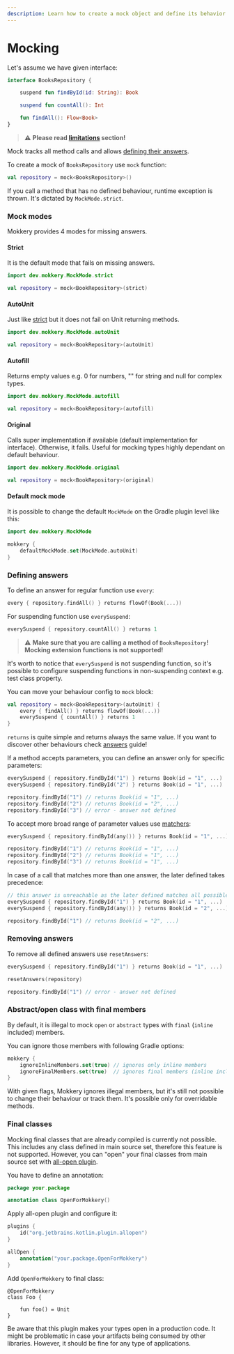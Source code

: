 ```yaml
---
description: Learn how to create a mock object and define its behavior effortlessly!
---
```

# Mocking

Let's assume we have given interface:

```kotlin
interface BooksRepository {

    suspend fun findById(id: String): Book

    suspend fun countAll(): Int

    fun findAll(): Flow<Book>
}
```
> :warning: **Please read [limitations](../Limitations) section!**

Mock tracks all method calls and allows [defining their answers](#defining-answers).

To create a mock of `BooksRepository` use `mock` function:

```kotlin
val repository = mock<BooksRepository>()
```
If you call a method that has no defined behaviour, runtime exception is thrown. It's dictated by `MockMode.strict`.
    
### Mock modes

Mokkery provides 4 modes for missing answers.

#### Strict

It is the default mode that fails on missing answers.

```kotlin
import dev.mokkery.MockMode.strict

val repository = mock<BookRepository>(strict)
```
#### AutoUnit

Just like [strict](#Strict) but it does not fail on Unit returning methods.

```kotlin
import dev.mokkery.MockMode.autoUnit

val repository = mock<BookRepository>(autoUnit)
```

#### Autofill

Returns empty values e.g. 0 for numbers, "" for string and null for complex types.
```kotlin
import dev.mokkery.MockMode.autofill

val repository = mock<BookRepository>(autofill)
```

#### Original

Calls super implementation if available (default implementation for interface). Otherwise, it fails.
Useful for mocking types highly dependant on default behaviour.
```kotlin
import dev.mokkery.MockMode.original

val repository = mock<BookRepository>(original)
```

#### Default mock mode

It is possible to change the default `MockMode` on the Gradle plugin level like this:

```kotlin
import dev.mokkery.MockMode

mokkery {
    defaultMockMode.set(MockMode.autoUnit)
}
```

### Defining answers

To define an answer for regular function use `every`:
```kotlin
every { repository.findAll() } returns flowOf(Book(...))
```
For suspending function use `everySuspend`:
```kotlin
everySuspend { repository.countAll() } returns 1
```
 > :warning: **Make sure that you are calling a method of `BooksRepository`! Mocking extension functions is not supported!**

It's worth to notice that `everySuspend` is not suspending function, so it's possible to configure suspending functions in non-suspending context e.g. test class property.

You can move your behaviour config to `mock` block:

```kotlin
val repository = mock<BookRepository>(autoUnit) {
    every { findAll() } returns flowOf(Book(...))
    everySuspend { countAll() } returns 1
}
```
`returns` is quite simple and returns always the same value. If you want to discover other behaviours check [answers](../Guides/Answers) guide!

If a method accepts parameters, you can define an answer only for specific parameters:
```kotlin
everySuspend { repository.findById("1") } returns Book(id = "1", ...)
everySuspend { repository.findById("2") } returns Book(id = "1", ...)

repository.findById("1") // returns Book(id = "1", ...)
repository.findById("2") // returns Book(id = "2", ...)
repository.findById("3") // error - answer not defined
```

To accept more broad range of parameter values use [matchers](../Guides/Matchers):
```kotlin
everySuspend { repository.findById(any()) } returns Book(id = "1", ...)

repository.findById("1") // returns Book(id = "1", ...)
repository.findById("2") // returns Book(id = "1", ...)
repository.findById("3") // returns Book(id = "1", ...)
```

In case of a call that matches more than one answer, the later defined takes precedence:

```kotlin
// this answer is unreachable as the later defined matches all possible calls
everySuspend { repository.findById("1") } returns Book(id = "1", ...) 
everySuspend { repository.findById(any()) } returns Book(id = "2", ...)

repository.findById("1") // returns Book(id = "2", ...)
```

### Removing answers

To remove all defined answers use `resetAnswers`:

```kotlin
everySuspend { repository.findById("1") } returns Book(id = "1", ...)

resetAnswers(repository)

repository.findById("1") // error - answer not defined
```

### Abstract/open class with final members

By default, it is illegal to mock `open` or `abstract` types with `final` (`inline` included) members.

You can ignore those members with following Gradle options:

```kotlin
mokkery {
    ignoreInlineMembers.set(true) // ignores only inline members
    ignoreFinalMembers.set(true)  // ignores final members (inline included)
}
```

With given flags, Mokkery ignores illegal members, but it's still not possible to change their behaviour or
track them. It's possible only for overridable methods.

### Final classes

Mocking final classes that are already compiled is currently not possible. This includes any class defined in main
source set, therefore this feature is not supported. However, you can "open" your final classes from 
main source set with [all-open plugin](https://kotlinlang.org/docs/all-open-plugin.html#gradle).

You have to define an annotation:

```kotlin
package your.package

annotation class OpenForMokkery()
```

Apply all-open plugin and configure it:

```kotlin
plugins {
    id("org.jetbrains.kotlin.plugin.allopen")
}

allOpen {
    annotation("your.package.OpenForMokkery")
}
```

Add `OpenForMokkery` to final class:

```
@OpenForMokkery
class Foo {

    fun foo() = Unit
}
```

Be aware that this plugin makes your types open in a production code. It might be problematic in case your artifacts being consumed by other libraries.
However, it should be fine for any type of applications.
